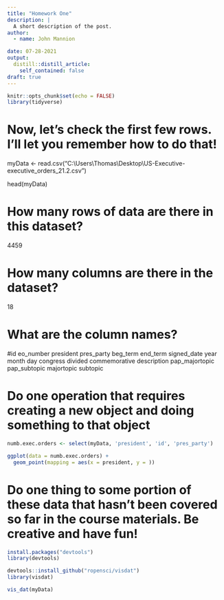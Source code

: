 ```yaml
---
title: "Homework One"
description: |
  A short description of the post.
author:
  - name: John Mannion

date: 07-28-2021
output:
  distill::distill_article:
    self_contained: false
draft: true
---
```



```r
knitr::opts_chunk$set(echo = FALSE)
library(tidyverse)
```

# Now, let's check the first few rows. I'll let you remember how to do that!
myData <- read.csv("C:\\Users\\Thomas\\Desktop\\US-Executive-executive_orders_21.2.csv")

head(myData)

# How many rows of data are there in this dataset?

4459

# How many columns are there in the dataset?

18

# What are the column names?

#id eo_number president pres_party beg_term end_term signed_date year month day congress divided commemorative description pap_majortopic pap_subtopic majortopic subtopic

# Do one operation that requires creating a new object and doing something to that object

```r
numb.exec.orders <- select(myData, 'president', 'id', 'pres_party')

ggplot(data = numb.exec.orders) +
  geom_point(mapping = aes(x = president, y = ))
```

# Do one thing to some portion of these data that hasn't been covered so far in the course materials. Be creative and have fun!

```r
install.packages("devtools")
library(devtools)

devtools::install_github("ropensci/visdat")
library(visdat)

vis_dat(myData)
```

